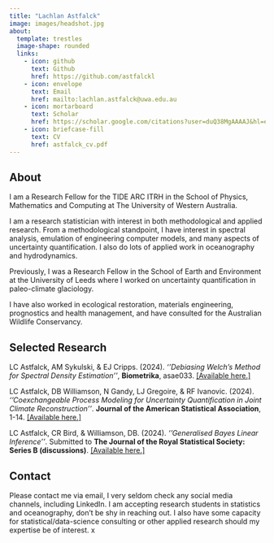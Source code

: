 ```yaml
---
title: "Lachlan Astfalck"
image: images/headshot.jpg
about:
  template: trestles
  image-shape: rounded
  links:
    - icon: github
      text: Github
      href: https://github.com/astfalckl
    - icon: envelope
      text: Email
      href: mailto:lachlan.astfalck@uwa.edu.au
    - icon: mortarboard
      text: Scholar
      href: https://scholar.google.com/citations?user=duQ38MgAAAAJ&hl=en&oi=ao
    - icon: briefcase-fill
      text: CV
      href: astfalck_cv.pdf
---
```


## About

I am a Research Fellow for the TIDE ARC ITRH in the School of Physics, Mathematics and Computing at The University of Western Australia.

I am a research statistician with interest in both methodological and applied research. From a methodological standpoint, I have interest in spectral analysis, emulation of engineering computer models, and many aspects of uncertainty quantification. I also do lots of applied work in oceanography and hydrodynamics.

Previously, I was a Research Fellow in the School of Earth and Environment at the University of Leeds where I worked on uncertainty quantification in paleo-climate glaciology.

I have also worked in ecological restoration, materials engineering, prognostics and health management, and have consulted for the Australian Wildlife Conservancy.

## Selected Research

LC Astfalck, AM Sykulski, & EJ Cripps. (2024). *''Debiasing Welch’s Method for Spectral Density Estimation''*, **Biometrika**, asae033. [[Available here.]](https://academic.oup.com/biomet/advance-article/doi/10.1093/biomet/asae033/7703280)

LC Astfalck, DB Williamson, N Gandy, LJ Gregoire, & RF Ivanovic. (2024). *''Coexchangeable Process Modeling for Uncertainty Quantification in Joint Climate Reconstruction''*. **Journal of the American Statistical Association**, 1-14. [[Available here.]](https://www.tandfonline.com/doi/full/10.1080/01621459.2024.2325705)

LC Astfalck, CR Bird, & Williamson, DB. (2024). *''Generalised Bayes Linear Inference''*. Submitted to **The Journal of the Royal Statistical Society: Series B (discussions)**. [[Available here.]](https://arxiv.org/pdf/2405.14145)

## Contact

Please contact me via email, I very seldom check any social media channels, including LinkedIn. I am accepting research students in statistics and oceanography, don't be shy in reaching out. I also have some capacity for statistical/data-science consulting or other applied research should my expertise be of interest. x

